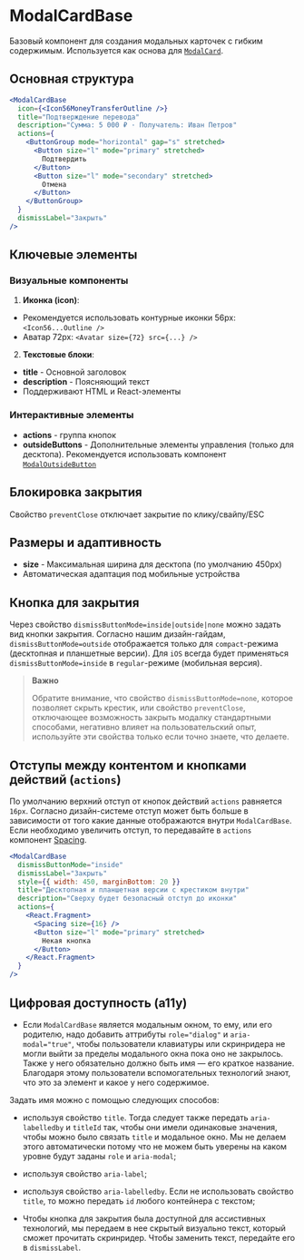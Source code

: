 <Overview>

# ModalCardBase

Базовый компонент для создания модальных карточек с гибким содержимым. Используется как основа для [`ModalCard`](#/ModalCard).

</Overview>

## Основная структура

```jsx
<ModalCardBase
  icon={<Icon56MoneyTransferOutline />}
  title="Подтверждение перевода"
  description="Сумма: 5 000 ₽ · Получатель: Иван Петров"
  actions={
    <ButtonGroup mode="horizontal" gap="s" stretched>
      <Button size="l" mode="primary" stretched>
        Подтвердить
      </Button>
      <Button size="l" mode="secondary" stretched>
        Отмена
      </Button>
    </ButtonGroup>
  }
  dismissLabel="Закрыть"
/>
```

## Ключевые элементы

### Визуальные компоненты

1. **Иконка (icon)**:

- Рекомендуется использовать контурные иконки 56px: `<Icon56...Outline />`
- Аватар 72px: `<Avatar size={72} src={...} />`

2. **Текстовые блоки**:

- **title** - Основной заголовок
- **description** - Поясняющий текст
- Поддерживают HTML и React-элементы

### Интерактивные элементы

- **actions** - группа кнопок
- **outsideButtons** - Дополнительные элементы управления (только для десктопа). Рекомендуется использовать компонент [`ModalOutsideButton`](#/ModalOutsideButton)

## Блокировка закрытия

Свойство `preventClose` отключает закрытие по клику/свайпу/ESC

## Размеры и адаптивность

- **size** - Максимальная ширина для десктопа (по умолчанию 450px)
- Автоматическая адаптация под мобильные устройства

## Кнопка для закрытия

Через свойство `dismissButtonMode=inside|outside|none` можно задать вид кнопки закрытия.
Согласно нашим дизайн-гайдам, `dismissButtonMode=outside` отображается только для `compact`-режима (десктопная и планшетные версии).
Для `iOS` всегда будет применяться `dismissButtonMode=inside` в `regular`-режиме (мобильная версия).

> **Важно**
>
> Обратите внимание, что свойство `dismissButtonMode=none`, которое позволяет скрыть крестик, или свойство `preventClose`,
> отключающее возможность закрыть модалку стандартными способами,
> негативно влияет на пользовательский опыт, используйте эти свойства только если точно знаете, что делаете.

## Отступы между контентом и кнопками действий (`actions`)

По умолчанию верхний отступ от кнопок действий `actions` равняется `16px`. Согласно дизайн-системе отступ может быть больше в зависимости от того какие данные отображаются внутри `ModalCardBase`.
Если необходимо увеличить отступ, то передавайте в `actions` компонент [Spacing](#/Spacing).

```jsx static
<ModalCardBase
  dismissButtonMode="inside"
  dismissLabel="Закрыть"
  style={{ width: 450, marginBottom: 20 }}
  title="Десктопная и планшетная версии с крестиком внутри"
  description="Сверху будет безопасный отступ до иконки"
  actions={
    <React.Fragment>
      <Spacing size={16} />
      <Button size="l" mode="primary" stretched>
        Некая кнопка
      </Button>
    </React.Fragment>
  }
/>
```

## Цифровая доступность (a11y)

- Если `ModalCardBase` является модальным окном, то ему, или его родителю, надо добавить аттрибуты `role="dialog"` и `aria-modal="true"`, чтобы пользователи клавиатуры или скринридера не могли выйти за пределы модального окна пока оно не закрылось. Также у него обязательно должно быть имя — его краткое название. Благодаря этому пользователи вспомогательных технологий знают, что это за элемент и какое у него содержимое.

Задать имя можно с помощью следующих способов:

- используя свойство `title`. Тогда следует также передать `aria-labelledby` и `titleId` так, чтобы они имели одинаковые значения, чтобы можно было связать `title` и модальное окно. Мы не делаем этого автоматически потому что не можем быть уверены на каком уровне будут заданы `role` и `aria-modal`;
- используя свойство `aria-label`;
- используя свойство `aria-labelledby`. Если не использовать свойство `title`, то можно передать `id` любого контейнера с текстом;

- Чтобы кнопка для закрытия была доступной для ассистивных технологий, мы передаем в нее скрытый визуально текст, который сможет прочитать скринридер. Чтобы заменить текст, передайте его в `dismissLabel`.
